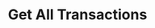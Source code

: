 ---
title: "Get All Transactions"
description: "Get all transactions of all users on the platform"
openapi: "GET /marketplace/transactions"
--- 